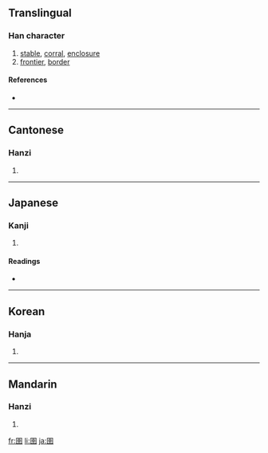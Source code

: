 ==Translingual==

===Han character===
{{Han char|rn=31|rad=囗|as=08|sn=11|four=6040<sub>1</sub>|canj=田土廿十 (WGTJ)}}

# [[stable]], [[corral]], [[enclosure]]
# [[frontier]], [[border]]

====References====
* {{Han ref|kx=0219.110|dkj=04793|dj=0447.040|hdz=10720.070|uh=5709|ud=22281|bh=B0EB|bd=45291}}

----

==Cantonese==

===Hanzi===
{{yue-hanzi|jyut=|y=yu5}}

# {{defn|Cantonese}}

----

==Japanese==

===Kanji===
{{ja-kanji|grade=|rs=囗08}}

# {{defn|Japanese}}

====Readings====
* {{ja-readings|on=[[ぎょ]] (gyo), [[ご]] (go)|kun=[[ひとや]] (hitoya), [[うまかい]] (umakai)}}

----

==Korean==

===Hanja===
{{ko-hanja|hangeul=어|rv=eo|mr=ŏ}}

# {{defn|Korean}}

----

==Mandarin==

===Hanzi===
{{cmn-hanzi|pin=[[chuí]] ([[chui2]]), [[yǔ]] ([[yu3]])|wg=ch'ui<sup>2</sup>, yü<sup>3</sup>}}

# {{defn|Mandarin}}

[[fr:圉]]
[[li:圉]]
[[ja:圉]]